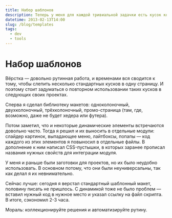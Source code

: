 ```yaml
---
title: Набор шаблонов
description: Теперь у меня для каждой тривиальной задачки есть кусок кода, который достаточно лишь вставить в нужное место на странице.
datetime: 2013-02-13T14:00
slug: /blog/templates
tags:
  - dev
  - tools
---
```


# Набор шаблонов

Вёрстка — довольно рутинная работа, и временами вся сводится к тому, чтобы слепить несколько стандартных кусков в одну страницу. И поэтому стоит задуматься о повторном использовании таких кусков в следующих своих проектах.

Сперва я сделал библиотеку макетов: одноколоночный, двухколоночный, трёхколоночный, промо-страница (там, где, возможно, даже не будет хедера или футера).

Потом заметил, что и некоторые динамические элементы встречаются довольно часто. Тогда я решил и их выносить в отдельные модули: слайдер картинок, выпадающее меню, лайтбоксы, попапы — код каждого из этих элементов я повыносил в отдельные файлы. В дополнение к ним написал CSS-пустышки, в которых заранее прописал названия нужных свойств для интеграции модуля.

У меня и раньше были заготовки для проектов, но их было неудобно использовать. В основном потому, что они были неуниверсальны, так как делал я их невнимательно.

Сейчас лучше: сегодня я верстал стандартный шаблонный макет, половину писать не пришлось. С динамикой тоже не было проблем — вставил нужный код в нужное место и указал ссылку на файл скрипта. В итоге, сэкономил 2-3 часа.

Мораль: коллекционируйте решения и автоматизируйте рутину.
